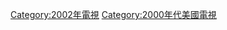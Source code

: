 {{year by category
|m=2
|c=0
|d=0
|y=2
|cat=美國電視
|sortkey=電視
|parent=各年美國電視
|subcat=2002年美國
}}

[[Category:2002年電視|Category:2002年電視]]
[[Category:2000年代美國電視|Category:2000年代美國電視]]